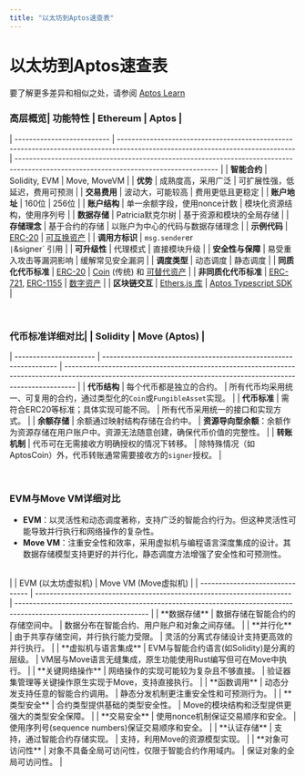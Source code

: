 ```yaml
---
title: "以太坊到Aptos速查表"
---
```


# 以太坊到Aptos速查表

要了解更多差异和相似之处，请参阅 [Aptos Learn](https://learn.aptoslabs.com/en/tutorials/ethereum-to-aptos-guide/cheat-sheet?workshop=eth-to-aptos)

### 高层概览| 功能特性                | Ethereum                                                                                                                       | Aptos                                                                                                                                 |
| -------------------------- | ------------------------------------------------------------------------------------------------------------------------------ | ------------------------------------------------------------------------------------------------------------------------------------- |
| **智能合约**              | Solidity, EVM                                                                                                                  | Move, MoveVM                                                                                                                          |
| **优势**                  | 成熟度高，采用广泛                                                                                                          | 可扩展性强，低延迟，费用可预测                                                                                            |
| **交易费用**              | 波动大，可能较高                                                                                                          | 费用更低且更稳定                                                                                                            |
| **账户地址**              | 160位                                                                                                                        | 256位                                                                                                                               |
| **账户结构**              | 单一余额字段，使用nonce计数                                                                                          | 模块化资源结构，使用序列号                                                                                           |
| **数据存储**              | Patricia默克尔树                                                                                                          | 基于资源和模块的全局存储                                                                                             |
| **存储理念**              | 基于合约的存储                                                                                                         | 以账户为中心的代码与数据存储理念                                                                                             |
| **示例代码**              | [ERC-20](https://github.com/OpenZeppelin/openzeppelin-contracts/tree/master/contracts/token/ERC20)                             | [可互换资产](https://github.com/aptos-labs/aptos-core/blob/main/aptos-move/framework/aptos-framework/sources/fungible_asset.move) |
| **调用方标识**            | `msg.sender`er`                                                                                                                   | `&signer` 引用                                                                                                                   |
| **可升级性**         | 代理模式                                                                                                                 | 直接模块升级                                                                                                                |
| **安全性与保障**      | 易受重入攻击等漏洞影响                                                                                          | 缓解常见安全漏洞                                                                                                      |
| **调度类型**          | 动态调度                                                                                                               | 静态调度                                                                                                                       |
| **同质化代币标准**            | [ERC-20](https://docs.openzeppelin.com/contracts/4.x/erc20)                                                                    | [Coin](../smart-contracts/aptos-coin.mdx) (传统) 和 [可替代资产](../smart-contracts/fungible-asset.mdx)  |
| **非同质化代币标准**          | [ERC-721](https://docs.openzeppelin.com/contracts/4.x/erc721), [ERC-1155](https://docs.openzeppelin.com/contracts/4.x/erc1155) | [数字资产](../smart-contracts/digital-asset.mdx)                                                                      |
| **区块链交互** | [Ethers.js 库](https://docs.ethers.org/v6/)                                                                               | [Aptos Typescript SDK](../sdks/ts-sdk.mdx)                                                                                |

<br />

### 代币标准详细对比|                        | Solidity                                                          | Move (Aptos)                                                                                                                                                    |
| ---------------------- | ----------------------------------------------------------------- | --------------------------------------------------------------------------------------------------------------------------------------------------------------- |
| **代币结构**          | 每个代币都是独立的合约。                                         | 所有代币均采用统一、可复用的合约，通过类型化的`Coin`或`FungibleAsset`实现。                                                                                     |
| **代币标准**          | 需符合ERC20等标准；具体实现可能不同。                            | 所有代币采用统一的接口和实现方式。                                                                                                                              |
| **余额存储**          | 余额通过映射结构存储在合约中。                                   | **资源导向型余额**：余额作为资源存储在用户账户中。资源无法随意创建，确保代币价值的完整性。                                                                      |
| **转账机制**          | 代币可在无需接收方明确授权的情况下转移。                         | 除特殊情况（如AptosCoin）外，代币转账通常需要接收方的`signer`授权。                                                                                             |

<br />

### EVM与Move VM详细对比

- **EVM**：以灵活性和动态调度著称，支持广泛的智能合约行为。但这种灵活性可能导致并行执行和网络操作的复杂性。
- **Move VM**：注重安全性和效率，采用虚拟机与编程语言深度集成的设计。其数据存储模型支持更好的并行化，静态调度方法增强了安全性和可预测性。

<br />
|                              | EVM (以太坊虚拟机)                                               | Move VM (Move虚拟机)                                                                                     |
| ------------------------------- | ---------------------------------------------------------------------- | ------------------------------------------------------------------------------------------------------------------ |
| **数据存储**                    | 数据存储在智能合约的存储空间中。                                     | 数据分布在智能合约、用户账户和对象之间存储。                                                                     |
| **并行化**                      | 由于共享存储空间，并行执行能力受限。                                 | 灵活的分离式存储设计支持更高效的并行执行。                                                                       |
| **虚拟机与语言集成**            | EVM与智能合约语言(如Solidity)是分离的层级。                          | VM层与Move语言无缝集成，原生功能使用Rust编写但可在Move中执行。                                                   |
| **关键网络操作**                | 网络操作的实现可能较为复杂且不够直接。                               | 验证器集管理等关键操作原生实现于Move，支持直接执行。                                                             |
| **函数调用**                    | 动态分发支持任意的智能合约调用。                                     | 静态分发机制更注重安全性和可预测行为。                                                                           |
| **类型安全**                    | 合约类型提供基础的类型安全性。                                       | Move的模块结构和泛型提供更强大的类型安全保障。                                                                   |
| **交易安全**                    | 使用nonce机制保证交易顺序和安全。                                    | 使用序列号(sequence numbers)保证交易顺序和安全。                                                                  |
| **认证存储**                    | 支持，通过智能合约存储实现。                                         | 支持，利用Move的资源模型实现。                                                                                    |
| **对象可访问性**                | 对象不具备全局可访问性，仅限于智能合约作用域内。                     | 保证对象的全局可访问性。                                                                                          |